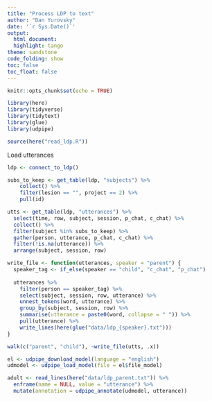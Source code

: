 ```yaml
---
title: "Process LDP to text"
author: "Dan Yurovsky"
date: '`r Sys.Date()`'
output:
  html_document:
  highlight: tango
theme: sandstone
code_folding: show
toc: false
toc_float: false
---
```

  
```r
knitr::opts_chunk$set(echo = TRUE)
```

```r
library(here)
library(tidyverse)
library(tidytext)
library(glue)
library(udpipe)
```

```r
source(here("read_ldp.R"))
```


Load utterances
```r
ldp <- connect_to_ldp()

subs_to_keep <- get_table(ldp, "subjects") %>%
    collect() %>%
    filter(lesion == "", project == 2) %>%
    pull(id)

utts <- get_table(ldp, "utterances") %>%
  select(time, row, subject, session, p_chat, c_chat) %>%
  collect() %>%
  filter(subject %in% subs_to_keep) %>%
  gather(person, utterance, p_chat, c_chat) %>%
  filter(!is.na(utterance)) %>%
  arrange(subject, session, row)

```

```r
write_file <- function(utterances, speaker = "parent") {
  speaker_tag <- if_else(speaker == "child", "c_chat", "p_chat") 
  
  utterances %>%
    filter(person == speaker_tag) %>%
    select(subject, session, row, utterance) %>%
    unnest_tokens(word, utterance) %>%
    group_by(subject, session, row) %>%
    summarise(utterance = paste0(word, collapse = " ")) %>%
    pull(utterance) %>%
    write_lines(here(glue("data/ldp_{speaker}.txt")))
}

walk(c("parent", "child"), ~write_file(utts, .x))

```

```r
el <- udpipe_download_model(language = "english")
udmodel <- udpipe_load_model(file = el$file_model)

adult <- read_lines(here("data/ldp_parent.txt")) %>%
  enframe(name = NULL, value = "utterance") %>%
  mutate(annotation = udpipe_annotate(udmodel, utterance))

```
